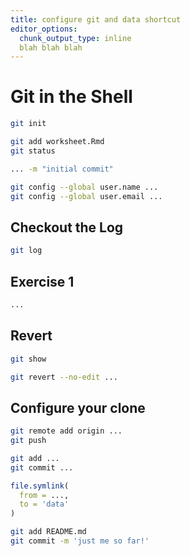 ```yaml
---
title: configure git and data shortcut
editor_options: 
  chunk_output_type: inline
  blah blah blah
---
```


# Git in the Shell

```bash
git init
```

```bash
git add worksheet.Rmd
git status
```

```bash
... -m "initial commit"
```

```bash
git config --global user.name ...
git config --global user.email ...
```

## Checkout the Log

```bash
git log
```

## Exercise 1

```bash
...
```

## Revert

```bash
git show
```

```bash
git revert --no-edit ...
```

## Configure your clone

```bash
git remote add origin ...
git push
```

```bash
git add ...
git commit ...
```

```r
file.symlink(
  from = ...,
  to = 'data'
)
```

```bash
git add README.md
git commit -m 'just me so far!'
```
